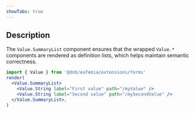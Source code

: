 ```yaml
---
showTabs: true
---
```


## Description

The `Value.SummaryList` component ensures that the wrapped `Value.*` components are rendered as definition lists, which helps maintain semantic correctness.

```jsx
import { Value } from '@dnb/eufemia/extensions/forms'
render(
  <Value.SummaryList>
    <Value.String label="First value" path="/myValue" />
    <Value.String label="Second value" path="/mySecondValue" />
  </Value.SummaryList>,
)
```
